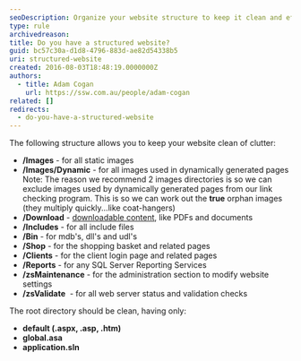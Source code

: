 ```yaml
---
seoDescription: Organize your website structure to keep it clean and efficient with separate directories for images, downloadable content, include files, executables, shopping cart pages, client login, reports, maintenance, and validation checks.
type: rule
archivedreason:
title: Do you have a structured website?
guid: bc57c30a-d1d8-4796-883d-ae82d54338b5
uri: structured-website
created: 2016-08-03T18:48:19.0000000Z
authors:
  - title: Adam Cogan
    url: https://ssw.com.au/people/adam-cogan
related: []
redirects:
  - do-you-have-a-structured-website
---
```


The following structure allows you to keep your website clean of clutter:
- **/Images** - for all static images
- **/Images/Dynamic** - for all images used in dynamically generated pages
  Note: The reason we recommend 2 images directories is so we can exclude images used by dynamically generated pages from our link checking program. This is so we can work out the **true** orphan images (they multiply quickly...like coat-hangers)
- **/Download** - [downloadable content](/centralize-downloadable-files), like PDFs and documents
- **/Includes** - for all include files
- **/Bin** - for mdb's, dll's and udl's
- **/Shop** - for the shopping basket and related pages
- **/Clients** - for the client login page and related pages
- **/Reports** - for any SQL Server Reporting Services
- **/zsMaintenance** - for the administration section to modify website settings
- **/zsValidate**  - for all web server status and validation checks

The root directory should be clean, having only:

- **default (.aspx, .asp, .htm)**
- **global.asa**
- **application.sln**
